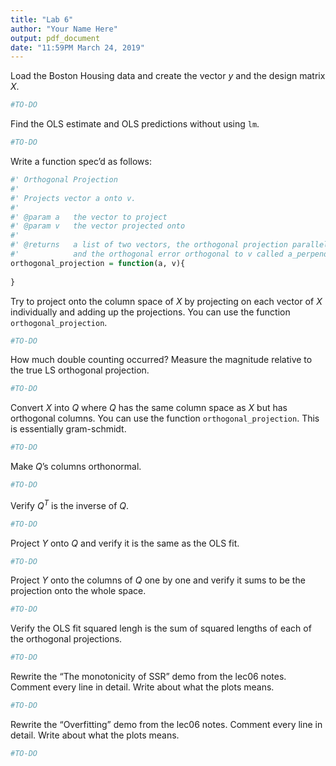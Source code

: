 ```yaml
---
title: "Lab 6"
author: "Your Name Here"
output: pdf_document
date: "11:59PM March 24, 2019"
---
```


Load the Boston Housing data and create the vector $y$ and the design matrix $X$.

```r
#TO-DO
```

Find the OLS estimate and OLS predictions without using `lm`.

```r
#TO-DO
```

Write a function spec'd as follows:

```r
#' Orthogonal Projection
#'
#' Projects vector a onto v.
#'
#' @param a   the vector to project
#' @param v   the vector projected onto
#'
#' @returns   a list of two vectors, the orthogonal projection parallel to v named a_parallel, 
#'            and the orthogonal error orthogonal to v called a_perpendicular
orthogonal_projection = function(a, v){
  
}
```


Try to project onto the column space of $X$ by projecting on each vector of $X$ individually and adding up the projections. You can use the function `orthogonal_projection`.

```r
#TO-DO
```

How much double counting occurred? Measure the magnitude relative to the true LS orthogonal projection.

```r
#TO-DO
```

Convert $X$ into $Q$ where $Q$ has the same column space as $X$ but has orthogonal columns. You can use the function `orthogonal_projection`. This is essentially gram-schmidt.

```r
#TO-DO
```

Make $Q$'s columns orthonormal.

```r
#TO-DO
```

Verify $Q^T$ is the inverse of $Q$.

```r
#TO-DO
```


Project $Y$ onto $Q$ and verify it is the same as the OLS fit.

```r
#TO-DO
```


Project $Y$ onto the columns of $Q$ one by one and verify it sums to be the projection onto the whole space.

```r
#TO-DO
```

Verify the OLS fit squared lengh is the sum of squared lengths of each of the orthogonal projections.

```r
#TO-DO
```

Rewrite the "The monotonicity of SSR" demo from the lec06 notes. Comment every line in detail. Write about what the plots means.

```r
#TO-DO
```

Rewrite the "Overfitting" demo from the lec06 notes. Comment every line in detail. Write about what the plots means.

```r
#TO-DO
```
